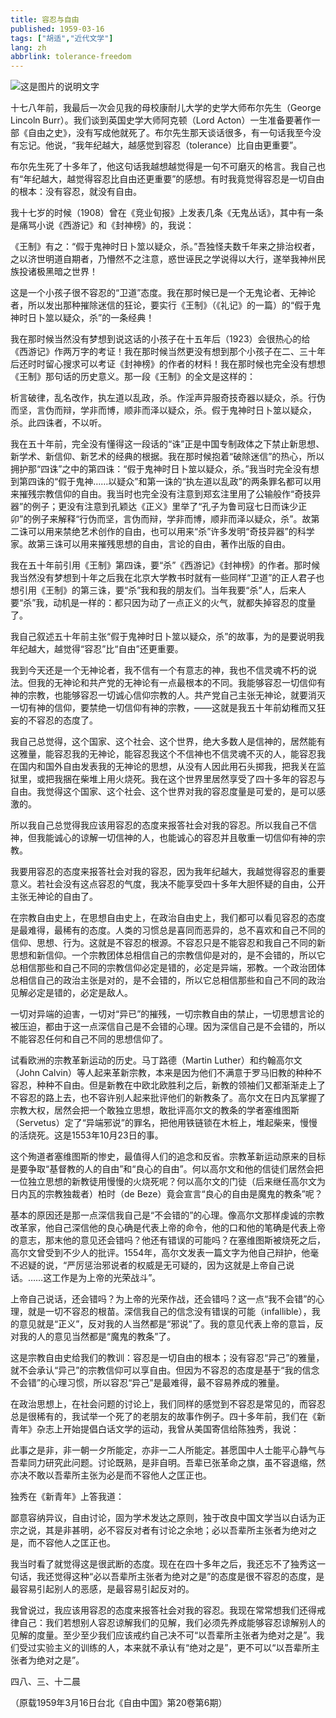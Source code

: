 ```yaml
---
title: 容忍与自由
published: 1959-03-16
tags: ["胡适","近代文学"]
lang: zh
abbrlink: tolerance-freedom
---
```


<Image src="https://image.radishzz.cc/picsmaller/02.webp" inferSize alt="这是图片的说明文字" />

十七八年前，我最后一次会见我的母校康耐儿大学的史学大师布尔先生（George Lincoln Burr）。我们谈到英国史学大师阿克顿（Lord Acton）一生准备要著作一部《自由之史》，没有写成他就死了。布尔先生那天谈话很多，有一句话我至今没有忘记。他说，“我年纪越大，越感觉到容忍（tolerance）比自由更重要”。

布尔先生死了十多年了，他这句话我越想越觉得是一句不可磨灭的格言。我自己也有“年纪越大，越觉得容忍比自由还更重要”的感想。有时我竟觉得容忍是一切自由的根本：没有容忍，就没有自由。

我十七岁的时候（1908）曾在《竞业旬报》上发表几条《无鬼丛话》，其中有一条是痛骂小说《西游记》和《封神榜》的，我说：

《王制》有之：“假于鬼神时日卜筮以疑众，杀。”吾独怪夫数千年来之排治权者，之以济世明道自期者，乃懵然不之注意，惑世诬民之学说得以大行，遂举我神州民族投诸极黑暗之世界！

这是一个小孩子很不容忍的“卫道”态度。我在那时候已是一个无鬼论者、无神论者，所以发出那种摧除迷信的狂论，要实行《王制》（《礼记》的一篇）的“假于鬼神时日卜筮以疑众，杀”的一条经典！

我在那时候当然没有梦想到说这话的小孩子在十五年后（1923）会很热心的给《西游记》作两万字的考证！我在那时候当然更没有想到那个小孩子在二、三十年后还时时留心搜求可以考证《封神榜》的作者的材料！我在那时候也完全没有想想《王制》那句话的历史意义。那一段《王制》的全文是这样的：

析言破律，乱名改作，执左道以乱政，杀。作淫声异服奇技奇器以疑众，杀。行伪而坚，言伪而辩，学非而博，顺非而泽以疑众，杀。假于鬼神时日卜筮以疑众，杀。此四诛者，不以听。

我在五十年前，完全没有懂得这一段话的“诛”正是中国专制政体之下禁止新思想、新学术、新信仰、新艺术的经典的根据。我在那时候抱着“破除迷信”的热心，所以拥护那“四诛”之中的第四诛：“假于鬼神时日卜筮以疑众，杀。”我当时完全没有想到第四诛的“假于鬼神……以疑众”和第一诛的“执左道以乱政”的两条罪名都可以用来摧残宗教信仰的自由。我当时也完全没有注意到郑玄注里用了公输般作“奇技异器”的例子；更没有注意到孔颖达《正义》里举了“孔子为鲁司寇七日而诛少正卯”的例子来解释“行伪而坚，言伪而辩，学非而博，顺非而泽以疑众，杀”。故第二诛可以用来禁绝艺术创作的自由，也可以用来“杀”许多发明“奇技异器”的科学家。故第三诛可以用来摧残思想的自由，言论的自由，著作出版的自由。

我在五十年前引用《王制》第四诛，要“杀”《西游记》《封神榜》的作者。那时候我当然没有梦想到十年之后我在北京大学教书时就有一些同样“卫道”的正人君子也想引用《王制》的第三诛，要“杀”我和我的朋友们。当年我要“杀”人，后来人要“杀”我，动机是一样的：都只因为动了一点正义的火气，就都失掉容忍的度量了。

我自己叙述五十年前主张“假于鬼神时日卜筮以疑众，杀”的故事，为的是要说明我年纪越大，越觉得“容忍”比“自由”还更重要。

我到今天还是一个无神论者，我不信有一个有意志的神，我也不信灵魂不朽的说法。但我的无神论和共产党的无神论有一点最根本的不同。我能够容忍一切信仰有神的宗教，也能够容忍一切诚心信仰宗教的人。共产党自己主张无神论，就要消灭一切有神的信仰，要禁绝一切信仰有神的宗教，——这就是我五十年前幼稚而又狂妄的不容忍的态度了。

我自己总觉得，这个国家、这个社会、这个世界，绝大多数人是信神的，居然能有这雅量，能容忍我的无神论，能容忍我这个不信神也不信灵魂不灭的人，能容忍我在国内和国外自由发表我的无神论的思想，从没有人因此用石头掷我，把我关在监狱里，或把我捆在柴堆上用火烧死。我在这个世界里居然享受了四十多年的容忍与自由。我觉得这个国家、这个社会、这个世界对我的容忍度量是可爱的，是可以感激的。

所以我自己总觉得我应该用容忍的态度来报答社会对我的容忍。所以我自己不信神，但我能诚心的谅解一切信神的人，也能诚心的容忍并且敬重一切信仰有神的宗教。

我要用容忍的态度来报答社会对我的容忍，因为我年纪越大，我越觉得容忍的重要意义。若社会没有这点容忍的气度，我决不能享受四十多年大胆怀疑的自由，公开主张无神论的自由了。

在宗教自由史上，在思想自由史上，在政治自由史上，我们都可以看见容忍的态度是最难得，最稀有的态度。人类的习惯总是喜同而恶异的，总不喜欢和自己不同的信仰、思想、行为。这就是不容忍的根源。不容忍只是不能容忍和我自己不同的新思想和新信仰。一个宗教团体总相信自己的宗教信仰是对的，是不会错的，所以它总相信那些和自己不同的宗教信仰必定是错的，必定是异端，邪教。一个政治团体总相信自己的政治主张是对的，是不会错的，所以它总相信那些和自己不同的政治见解必定是错的，必定是敌人。

一切对异端的迫害，一切对“异已”的摧残，一切宗教自由的禁止，一切思想言论的被压迫，都由于这一点深信自己是不会错的心理。因为深信自己是不会错的，所以不能容忍任何和自己不同的思想信仰了。

试看欧洲的宗教革新运动的历史。马丁路德（Martin Luther）和约翰高尔文（John Calvin）等人起来革新宗教，本来是因为他们不满意于罗马旧教的种种不容忍，种种不自由。但是新教在中欧北欧胜利之后，新教的领袖们又都渐渐走上了不容忍的路上去，也不容许别人起来批评他们的新教条了。高尔文在日内瓦掌握了宗教大权，居然会把一个敢独立思想，敢批评高尔文的教条的学者塞维图斯（Servetus）定了“异端邪说”的罪名，把他用铁链锁在木桩上，堆起柴来，慢慢的活烧死。这是1553年10月23日的事。

这个殉道者塞维图斯的惨史，最值得人们的追念和反省。宗教革新运动原来的目标是要争取“基督教的人的自由”和“良心的自由”。何以高尔文和他的信徒们居然会把一位独立思想的新教徒用慢慢的火烧死呢？何以高尔文的门徒（后来继任高尔文为日内瓦的宗教独裁者）柏时（de Beze）竟会宣言“良心的自由是魔鬼的教条”呢？

基本的原因还是那一点深信我自己是“不会错的”的心理。像高尔文那样虔诚的宗教改革家，他自己深信他的良心确是代表上帝的命令，他的口和他的笔确是代表上帝的意志，那末他的意见还会错吗？他还有错误的可能吗？在塞维图斯被烧死之后，高尔文曾受到不少人的批评。1554年，高尔文发表一篇文字为他自己辩护，他毫不迟疑的说，“严厉惩治邪说者的权威是无可疑的，因为这就是上帝自己说话。……这工作是为上帝的光荣战斗”。

上帝自己说话，还会错吗？为上帝的光荣作战，还会错吗？这一点“我不会错”的心理，就是一切不容忍的根苗。深信我自己的信念没有错误的可能（infallible），我的意见就是“正义”，反对我的人当然都是“邪说”了。我的意见代表上帝的意旨，反对我的人的意见当然都是“魔鬼的教条”了。

这是宗教自由史给我们的教训：容忍是一切自由的根本；没有容忍“异己”的雅量，就不会承认“异己”的宗教信仰可以享自由。但因为不容忍的态度是基于“我的信念不会错”的心理习惯，所以容忍“异己”是最难得，最不容易养成的雅量。

在政治思想上，在社会问题的讨论上，我们同样的感觉到不容忍是常见的，而容忍总是很稀有的，我试举一个死了的老朋友的故事作例子。四十多年前，我们在《新青年》杂志上开始提倡白话文学的运动，我曾从美国寄信给陈独秀，我说：

此事之是非，非一朝一夕所能定，亦非一二人所能定。甚愿国中人士能平心静气与吾辈同力研究此问题。讨论既熟，是非自明。吾辈已张革命之旗，虽不容退缩，然亦决不敢以吾辈所主张为必是而不容他人之匡正也。

独秀在《新青年》上答我道：

鄙意容纳异议，自由讨论，固为学术发达之原则，独于改良中国文学当以白话为正宗之说，其是非甚明，必不容反对者有讨论之余地；必以吾辈所主张者为绝对之是，而不容他人之匡正也。

我当时看了就觉得这是很武断的态度。现在在四十多年之后，我还忘不了独秀这一句话，我还觉得这种“必以吾辈所主张者为绝对之是”的态度是很不容忍的态度，是最容易引起别人的恶感，是最容易引起反对的。

我曾说过，我应该用容忍的态度来报答社会对我的容忍。我现在常常想我们还得戒律自己：我们若想别人容忍谅解我们的见解，我们必须先养成能够容忍谅解别人的见解的度量。至少至少我们应该戒约自己决不可“以吾辈所主张者为绝对之是”。我们受过实验主义的训练的人，本来就不承认有“绝对之是”，更不可以“以吾辈所主张者为绝对之是”。

四八、三、十二晨

（原载1959年3月16日台北《自由中国》第20卷第6期）
